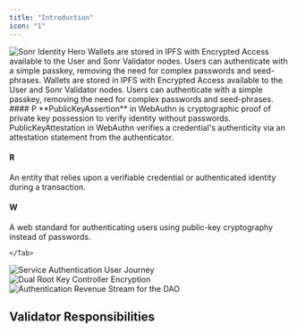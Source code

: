 ```yaml
---
title: "Introduction"
icon: "1"
---
```


<Frame>
<img
  src="/static/images/hero-blockchain.png"
  alt="Sonr Identity Hero"
/>
</Frame>

<Tabs>
  <Tab title="Features">
    
<CardGroup cols={2}>
        <Card
    title="L1 Blockchain Designed for Identity"
    iconType="duotone"
  >
    Wallets are stored in IPFS with Encrypted Access available to the User and Sonr Validator nodes.
  </Card>
  <Card
    title="W3C Standards Compliance"
    iconType="duotone"
  >
    Users can authenticate with a simple passkey, removing the need for complex passwords and seed-phrases.
  </Card>
  <Card
    title="Direct Chain-to-Chain Transactions"
    iconType="duotone"
  >
    Wallets are stored in IPFS with Encrypted Access available to the User and Sonr Validator nodes.
  </Card>
  <Card
    title="Delegated Proof-of-Stake"
    iconType="duotone"
  >
    Users can authenticate with a simple passkey, removing the need for complex passwords and seed-phrases.
  </Card>
</CardGroup>
  </Tab>

  <Tab title="Key Terms">
#### P

<AccordionGroup>
<Accordion title="Public Key Assertion (WebAuthn)">
**PublicKeyAssertion** in WebAuthn is cryptographic proof of private key possession to verify identity without passwords.
</Accordion>

<Accordion title="Public Key Attestation (WebAuthn)">
PublicKeyAttestation in WebAuthn verifies a credential's authenticity via an attestation statement from the authenticator.
</Accordion>
</AccordionGroup>

#### R
<AccordionGroup>
<Accordion title="Relaying Party">
An entity that relies upon a verifiable credential or authenticated identity during a transaction.
</Accordion>
</AccordionGroup>

#### W
<AccordionGroup>
      <Accordion title="WebAuthn">
A web standard for authenticating users using public-key cryptography instead of passwords.
</Accordion>
</AccordionGroup>

    </Tab>

  <Tab title="Sequence Diagrams">

<Steps titleSize="h3">
<Step title="Remote Service Authentication">
<Frame type="glass" caption="Stake the platform token for additional governance capabilities on the Network">
<img
  src="/static/diagrams/service-auth.png"
  alt="Service Authentication User Journey"
/>
</Frame>
</Step>
      
<Step title="Multi-Party Computation">
<Frame type="glass" caption="Dual Root Key Controller Encryption">
<img
  src="/static/diagrams/dual-dkls.png"
  alt="Dual Root Key Controller Encryption"
/>
</Frame>
</Step>

<Step title="Authentication Fees Token Flow">
        <Frame type="glass" caption="Authentication Revenue Stream for the DAO">
<img
  src="/static/diagrams/dao-revenue.png"
  alt="Authentication Revenue Stream for the DAO"
/>
</Frame>
        </Step>
</Steps>

</Tab>
 </Tabs>

## Validator Responsibilities
